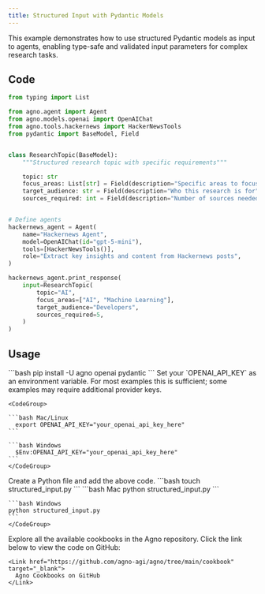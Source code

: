```yaml
---
title: Structured Input with Pydantic Models
---
```


This example demonstrates how to use structured Pydantic models as input to agents, enabling type-safe and validated input parameters for complex research tasks.

## Code

```python structured_input.py
from typing import List

from agno.agent import Agent
from agno.models.openai import OpenAIChat
from agno.tools.hackernews import HackerNewsTools
from pydantic import BaseModel, Field


class ResearchTopic(BaseModel):
    """Structured research topic with specific requirements"""

    topic: str
    focus_areas: List[str] = Field(description="Specific areas to focus on")
    target_audience: str = Field(description="Who this research is for")
    sources_required: int = Field(description="Number of sources needed", default=5)


# Define agents
hackernews_agent = Agent(
    name="Hackernews Agent",
    model=OpenAIChat(id="gpt-5-mini"),
    tools=[HackerNewsTools()],
    role="Extract key insights and content from Hackernews posts",
)

hackernews_agent.print_response(
    input=ResearchTopic(
        topic="AI",
        focus_areas=["AI", "Machine Learning"],
        target_audience="Developers",
        sources_required=5,
    )
)
```

## Usage

<Steps>
  <Snippet file="create-venv-step.mdx" />

  <Step title="Install libraries">
    ```bash
    pip install -U agno openai pydantic
    ```
  </Step>

  <Step title="Export your OpenAI API key">
    Set your `OPENAI_API_KEY` as an environment variable. For most examples this is sufficient; some examples may require additional provider keys.

    <CodeGroup>

    ```bash Mac/Linux
      export OPENAI_API_KEY="your_openai_api_key_here"
    ```

    ```bash Windows
      $Env:OPENAI_API_KEY="your_openai_api_key_here"
    ```
    </CodeGroup> 
  </Step>

  <Step title="Create a Python file">
    Create a Python file and add the above code.
    ```bash
    touch structured_input.py
    ```
  </Step>

  <Step title="Run Agent">
    <CodeGroup>
    ```bash Mac
    python structured_input.py
    ```
    
    ```bash Windows
    python structured_input.py
    ```
    </CodeGroup>
  </Step>

  <Step title="Find All Cookbooks">
    Explore all the available cookbooks in the Agno repository. Click the link below to view the code on GitHub:

    <Link href="https://github.com/agno-agi/agno/tree/main/cookbook" target="_blank">
      Agno Cookbooks on GitHub
    </Link>
  </Step>
</Steps>